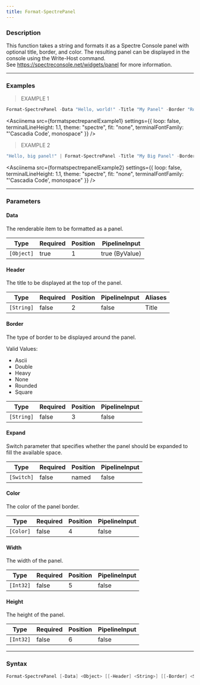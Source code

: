 ```yaml
---
title: Format-SpectrePanel
---
```









### Description

This function takes a string and formats it as a Spectre Console panel with optional title, border, and color. The resulting panel can be displayed in the console using the Write-Host command.  
See https://spectreconsole.net/widgets/panel for more information.



---


### Examples
> EXAMPLE 1

```powershell
Format-SpectrePanel -Data "Hello, world!" -Title "My Panel" -Border "Rounded" -Color "Red"
```
<Asciinema
    src={formatspectrepanelExample1}
    settings={{
        loop: false,
        terminalLineHeight: 1.1,
        theme: "spectre",
        fit: "none",
        terminalFontFamily: "'Cascadia Code', monospace"
    }}
/>
> EXAMPLE 2

```powershell
"Hello, big panel!" | Format-SpectrePanel -Title "My Big Panel" -Border "Double" -Color "Magenta1" -Expand
```
<Asciinema
    src={formatspectrepanelExample2}
    settings={{
        loop: false,
        terminalLineHeight: 1.1,
        theme: "spectre",
        fit: "none",
        terminalFontFamily: "'Cascadia Code', monospace"
    }}
/>


---


### Parameters
#### **Data**

The renderable item to be formatted as a panel.






|Type      |Required|Position|PipelineInput |
|----------|--------|--------|--------------|
|`[Object]`|true    |1       |true (ByValue)|



#### **Header**

The title to be displayed at the top of the panel.






|Type      |Required|Position|PipelineInput|Aliases|
|----------|--------|--------|-------------|-------|
|`[String]`|false   |2       |false        |Title  |



#### **Border**

The type of border to be displayed around the panel.



Valid Values:

* Ascii
* Double
* Heavy
* None
* Rounded
* Square






|Type      |Required|Position|PipelineInput|
|----------|--------|--------|-------------|
|`[String]`|false   |3       |false        |



#### **Expand**

Switch parameter that specifies whether the panel should be expanded to fill the available space.






|Type      |Required|Position|PipelineInput|
|----------|--------|--------|-------------|
|`[Switch]`|false   |named   |false        |



#### **Color**

The color of the panel border.






|Type     |Required|Position|PipelineInput|
|---------|--------|--------|-------------|
|`[Color]`|false   |4       |false        |



#### **Width**

The width of the panel.






|Type     |Required|Position|PipelineInput|
|---------|--------|--------|-------------|
|`[Int32]`|false   |5       |false        |



#### **Height**

The height of the panel.






|Type     |Required|Position|PipelineInput|
|---------|--------|--------|-------------|
|`[Int32]`|false   |6       |false        |





---


### Syntax
```powershell
Format-SpectrePanel [-Data] <Object> [[-Header] <String>] [[-Border] <String>] [-Expand] [[-Color] <Color>] [[-Width] <Int32>] [[-Height] <Int32>] [<CommonParameters>]
```
